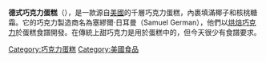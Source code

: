 {{多個問題|
{{Unreferenced|time=2017-06-07T03:41:11+00:00}}
{{Expand|time=2017-06-07T03:41:11+00:00}}
{{expert}}
{{Expand language|en}}
}}
{{noteTA
|1=zh-hans:巧克力;zh-hk:朱古力;zh-tw:巧克力;
}}
{{Infobox prepared food
| name             = 德式巧克力蛋糕
| image            = GermanChocolateCake.jpg
| caption          = 一個德式巧克力蛋糕
| country          = {{USA}}
| region           = [[德克萨斯州|德克萨斯州]]
| creator          = 喬治·克萊太太
| year             = 1957年
| course           = [[點心_(消歧義)|甜點]]
| type             = [[千層蛋糕|千層蛋糕]]
| main_ingredient  = [[巧克力|巧克力]]、[[糖霜_(餐飲)|糖霜]]、[[蛋黃|蛋黃]]、[[淡奶|淡奶]]、[[椰|椰子]]和[[胡桃|胡桃]]
}}
'''德式巧克力蛋糕'''（{{lang-en|German chocolate cake}}），是一款源自[[美國|美國]]的千層巧克力蛋糕，內裹填滿椰子和核桃糖霜。它的巧克力製造商名為塞繆爾·日耳曼（Samuel German），他們以[[烘焙巧克力|烘焙巧克力]]於蛋糕食譜開發。在傳統上甜巧克力是用於蛋糕中的{{link-en|巧克力類型|Types of chocolate}}，但今天很少有食譜要求。
{{蛋糕}}

{{Dessert-stub}}

[[Category:巧克力蛋糕|Category:巧克力蛋糕]]
[[Category:美國食品|Category:美國食品]]